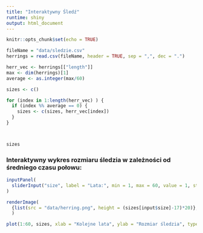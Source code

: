 ```yaml
---
title: "Interaktywny Śledź"
runtime: shiny
output: html_document
---
```


```r
knitr::opts_chunk$set(echo = TRUE)
```

```r
fileName = "data/sledzie.csv"
herrings = read.csv(fileName, header = TRUE, sep = ",", dec = ".")

herr_vec <- herrings[["length"]]
max <- dim(herrings)[1]
average <- as.integer(max/60)

sizes <- c()

for (index in 1:length(herr_vec) ) {
  if (index %% average == 0) {
    sizes <- c(sizes, herr_vec[index])
  }
}



sizes


```



### Interaktywny wykres rozmiaru śledzia w zależności od średniego czasu połowu:
```r
inputPanel(
  sliderInput("size", label = "Lata:", min = 1, max = 60, value = 1, step = 1)
)

renderImage(
  {list(src = "data/herring.png", height = (sizes[input$size]-17)*20)}, deleteFile = FALSE
  )
```

```r
plot(1:60, sizes, xlab = "Kolejne lata", ylab = "Rozmiar śledzia", type = "l")
```


